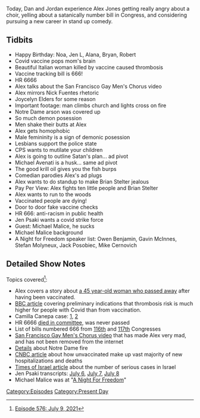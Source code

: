 {{DEFAULTSORT:
    #_EPISODE_0576:July 9, 2021
}}{{Episode
    | title           = July 9, 2021
    | caption         = Listen to this episode on [https://knowledgefight.libsyn.com/576-july-9-2021 Libsyn] [https://open.spotify.com/episode/0Mt98UBEhs7eZzHsF55m0E Spotify]
    | episodeNumber   = 576
    | length          = 01:42:29
    | airDate         = July 12, 2021
    | coverageDate    = July 9, 2021
    | episodeType     = [[:Category:Present Day|Present Day]]
    | appearance      = [[Joycelyn Elders]], [[Michael Avenati]], [[Brian Stelter]], [[Jen Psaki]], [[Michael Malice]], [[Owen Benjamin]], [[Gavin McInnes]], [[Stefan Molyneux]], [[Jack Posobiec]], [[Mike Cernovich]]
    | previousEpisode = [[575: July 4, 2021]]
    | nextEpisode     = [[577: July 13, 2021]]
}}

{{Stub}}

Today, Dan and Jordan experience Alex Jones getting really angry about a choir, yelling about a satanically number bill in Congress, and considering pursuing a new career in stand up comedy.

==Tidbits==

*Happy Birthday: Noa, Jen L, Alana, Bryan, Robert
*Covid vaccine pops mom's brain
*Beautiful Italian woman killed by vaccine caused thrombosis
*Vaccine tracking bill is 666!
*HR 6666
*Alex talks about the San Francisco Gay Men's Chorus video
*Alex mirrors Nick Fuentes rhetoric
*Joycelyn Elders for some reason
*Important footage: man climbs church and lights cross on fire
*Notre Dame arson was covered up
*So much demon posession
*Men shake their butts at Alex
*Alex gets homophobic
*Male femininity is a sign of demonic posession
*Lesbians support the police state
*CPS wants to mutilate your children
*Alex is going to outline Satan's plan... ad pivot
*Michael Avenati is a husk... same ad pivot
*The good krill oil gives you the fish burps
*Comedian parodies Alex's ad plugs
*Alex wants to do standup to make Brian Stelter jealous
*Pay Per View: Alex fights ten little people and Brian Stelter
*Alex wants to run to the woods
*Vaccinated people are dying!
*Door to door fake vaccine checks
*HR 666: anti-racism in public health
*Jen Psaki wants a covid strike force
*Guest: Michael Malice, he sucks
*Michael Malice background
*A Night for Freedom speaker list: Owen Benjamin, Gavin McInnes, Stefan Molyneux, Jack Posobiec, Mike Cernovich

==Detailed Show Notes==

Topics covered<ref>[https://knowledgefight.com/research/2021/7/11/episode-576-july-9-2021 Episode 576: July 9, 2021]</ref>:

*Alex covers a story about [https://www.newswars.com/mom-45-who-got-job-at-john-hopkins-hospital-dies-after-reaction-to-work-mandated-covid-vaccine/ a 45 year-old woman who passed away] after having been vaccinated.
*[https://www.bbc.com/news/health-56760163 BBC article] covering preliminary indications that thrombosis risk is much higher for people with Covid than from vaccination.
*Camilla Canepa case: [https://citizenfreepress.com/breaking/beautiful-young-italian-girl-killed-by-vaccine/ 1], [https://www.newsy-today.com/doubts-about-the-death-of-18-year-old-camilla-canepa-parents-he-had-no-inherited-diseases/ 2]
*HR 6666 [https://www.congress.gov/bill/116th-congress/house-bill/6666/text died in committee], was never passed
*List of bills numbered 666 from [https://www.govtrack.us/congress/bills/browse?text=666#congress=116&sort=relevance 116th] and [https://www.govtrack.us/congress/bills/browse?text=666#sort=relevance 117th] Congresses
*[https://www.youtube.com/watch?v=ArOQF4kadHA San Francisco Gay Men's Chorus video] that has made Alex very mad, and has not been removed from the internet
*[https://www.archpaper.com/2019/07/notre-dame-fire-mismanagement/ Details] about Notre Dame fire
*[https://www.cnbc.com/2021/07/08/covid-vaccines-nearly-all-deaths-hospitalizations-among-unvaccinated.html CNBC article] about how unvaccinated make up vast majority of new hospitalizations and deaths
*[https://www.timesofisrael.com/government-trims-tally-of-seriously-ill-after-denying-covid-numbers-inflated/ Times of Israel article] about the number of serious cases in Israel
*Jen Psaki transcripts: [https://www.rev.com/blog/transcripts/press-secretary-jen-psaki-white-house-press-conference-transcript-july-6 July 6], [https://www.whitehouse.gov/briefing-room/press-briefings/2021/07/07/press-gaggle-by-press-secretary-jen-psaki-aboard-air-force-one-en-route-crystal-lake-il/ July 7], [https://www.whitehouse.gov/briefing-room/press-briefings/2021/07/08/press-briefing-by-press-secretary-jen-psaki-july-8-2021/ July 8]
*Michael Malice was at "[https://www.rightwingwatch.org/post/at-a-night-for-freedom-the-new-right-searches-for-its-place-in-party-politics/ A Night For Freedom]"

[[Category:Episodes]]
[[Category:Present Day]]
